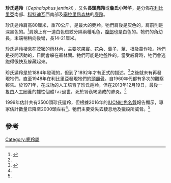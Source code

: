 {{Speciesbox
| name = 珍氏遁羚
| image = The book of antelopes (1894) Cephalophus jentinki.png
| status = EN
| status_system = iucn3.1
| trend = down
| status_ref = <ref name=iucn>{{IUCN2008|assessors=IUCN SSC Antelope Specialist Group|year=2008|id=4140|title=Cephalophus jentinki|downloaded=2009-03-27}}</ref>
| genus = Cephalophus
| species = jentinki
| authority = Thomas, 1892
}}

'''珍氏遁羚'''（''Cephalophus jentinki''），又名'''長頭麂羚'''或'''詹氏小羚羊'''，是分佈在[[利比里亞|利比里亞]]南部、[[科特迪瓦|科特迪瓦]]西南部及[[塞拉里昂|塞拉里昂]][[森林|森林]]的[[麂羚|麂羚]]。

珍氏遁羚肩高80厘米，重70公斤，是最大的麂羚。牠們肩後是灰色的，肩前則是深黑色的。<ref name="EllisNTB">{{cite book en | last = Ellis| first = Richard | title = No Turning Back: The Life and Death of Animal Species| url = https://archive.org/details/noturningbacklif00elli| publisher = Harper Perennial | date = 2004| location = New York| isbn =0-06-055804-0| page = [https://archive.org/details/noturningbacklif00elli/page/261 261] }}</ref>肩膀上有一道白色斑紋分隔兩種毛色，[[腹部|腹部]]也是白色的。牠們的角幼長，末端稍稍向後彎，長14-21厘米。

珍氏遁羚棲息在茂密的[[雨林|雨林]]內，主要吃[[果實|果實]]、[[花朵|花朵]]、[[葉子|葉子]]、莖、根及農作物。牠們是夜間活動的，日間會躲在叢林間。牠們可能是地盤性的。當受威脅時，牠們會逃跑得很快及躲藏起來。

珍氏遁羚是於1884年發現的，但到了1892年才有正式的描述。<ref name="EllisNTB"/>之後就未有再發現牠們，直至1948年在利比里亞發現牠們的[[頭顱骨|頭顱骨]]。自1960年代都有多次的觀察報告。於1971年，在{{link-en|格拉迪波特動物園|Gladys_Porter_Zoo}}成功的人工培育了珍氏遁羚，但在2013年12月19日，最後一隻由人工圈養的雄性個體Taz過世，死於腎衰竭造成的肺炎。<ref>{{Cite web|url=https://losfresnosnews.net/?p=2313|title=Gladys Porter Zoo Mourns the Loss of Rare Jentink’s Duiker|website=Los Fresnos News|access-date=2014-01-24|archive-date=2021-04-23|archive-url=https://web.archive.org/web/20210423112634/https://losfresnosnews.net/?p=2313|dead-url=no}}</ref>

1999年估計共有3500頭珍氏遁羚，但根據2016年的[[IUCN紅色名錄|IUCN紅色名錄]]報告顯示，專家估計數量已降至2000頭左右<ref name=iucn/>。牠們主要受失去棲息地及獵殺所威脅。<ref name="EllisNTB"/>

==參考==
{{Wikispecies|Cephalophus_jentinki}}
{{reflist}}
{{Taxonbar|from=Q909034}}

[[Category:麂羚屬|Category:麂羚屬]]